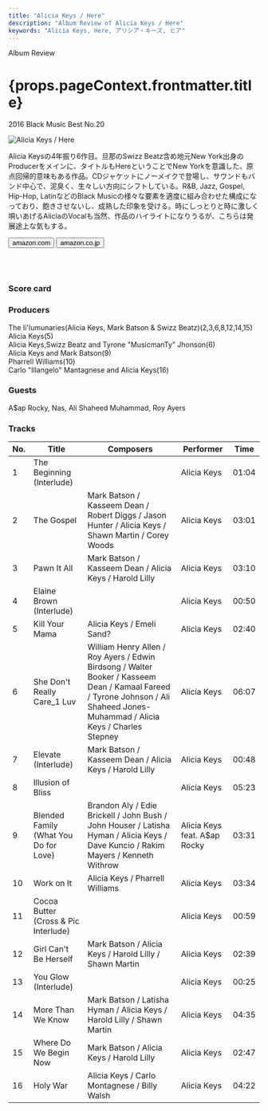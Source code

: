 ```yaml
---
title: "Alicia Keys / Here"
description: "Album Review of Alicia Keys / Here"
keywords: "Alicia Keys, Here, アリシア・キーズ, ヒア"
---
```




<p className="largeP">Album Review</p>
<h1 className="h1--no--margin">{props.pageContext.frontmatter.title}</h1>
<p className="largeP"><Link to="/best50/2016/">2016 Black Music Best No.20</Link></p>

<Row  className="image-card-group">
	<Column colMd={"3"} colLg={"4"} noGutterMdLeft="">
       <ImageCard>

![Alicia Keys / Here](../../images/cd/aliciakeys6L.jpg) 

</ImageCard>
	</Column>
	<Column colMd={"4"} colLg={"8"} noGutterMdLeft="">
	<p>
	Alicia Keysの4年振り6作目。旦那のSwizz Beatz含め地元New York出身のProducerをメインに、タイトルもHereということでNew Yorkを意識した、原点回帰的意味もある作品。CDジャケットにノーメイクで登場し、サウンドもバンド中心で、泥臭く、生々しい方向にシフトしている。R&B, Jazz, Gospel, Hip-Hop, LatinなどのBlack Musicの様々な要素を適度に組み合わせた構成になっており、飽きさせないし、成熟した印象を受ける。時にしっとりと時に激しく唄いあげるAliciaのVocalも当然、作品のハイライトになりうるが、こちらは発展途上な気もする。
  </p>
  <div>
	  <Button href="https://amzn.to/2DXj8wP" kind="primary" size="small" renderIcon={ArrowUpRight24}>
      amazon.com
    </Button>
    <Button href="https://amzn.to/34cutUa" kind="secondary" size="small" renderIcon={ArrowUpRight24}>
      amazon.co.jp
    </Button>
	</div>
	<a href="https://geo.music.apple.com/jp/album/what-im-feelin/1087504333?mt=1&app=music&ls=1&at=11lcug" style="display:inline-block;overflow:hidden;background:url(https://linkmaker.itunes.apple.com/ja-jp/lockup.svg?releaseDate=2016-03-25&kind=album&bubble=apple_music&style=mono-black) no-repeat;width:180px;height:45px;"></a>
  <a href="https://geo.music.apple.com/jp/album/here-deluxe-version/1162498556?mt=1&app=music&ls=1&at=11lcug" style="display:inline-block;overflow:hidden;background:url(https://linkmaker.itunes.apple.com/ja-jp/lockup.svg?releaseDate=2016-11-04T00:00:00Z&kind=album&bubble=apple_music&style=mono-black) no-repeat;width:140px;height:45px;"></a>
  </Column>
</Row>
<Row >
  <Column colMd={"4"} colLg={"4"} noGutterMdLeft="">
    <div>
      <h3>Score card</h3>
	    <SliderJS1 value="5" />
      <SliderJS2 value="2" />
	    <SliderJS3 value="1" />
      <SliderJS4 value="9" />
    </div>
  </Column>
  <Column colMd={"4"} colLg={"8"} noGutterMdLeft="">
    <div>
      <h3>Producers</h3>
      <p>
      The Ii'lumunaries(Alicia Keys, Mark Batson & Swizz Beatz)(2,3,6,8,12,14,15)
      <br/>Alicia Keys(5)
      <br/>Alicia Keys,Swizz Beatz and Tyrone "MusicmanTy" Jhonson(6)
      <br/>Alicia Keys and Mark Batson(9)
      <br/>Pharrell Williams(10)
      <br/>Carlo "Illangelo" Mantagnese and Alicia Keys(16)
      </p>
      <h3>Guests</h3>
      <p>
        A$ap Rocky, Nas, Ali Shaheed Muhammad, Roy Ayers
      </p>
    </div>
  </Column>
</Row>

<h3>Tracks</h3>

| No. |	 Title                                |	 Composers                                                                                                                                                                   	|	 Performer                   | Time	 |
| --- |	------------------------------------- | ----------------------------------------------------------------------------------------------------------------------------------------------------------------------------- | ---------------------------- | ----- |
|	1	  |	The Beginning (Interlude)             |                                                                                                                                                                              	|	Alicia Keys                  | 01:04 |
|	2	  |	The Gospel                            | Mark Batson / Kasseem Dean / Robert Diggs / Jason Hunter / Alicia Keys / Shawn Martin / Corey Woods                                                                          	|	Alicia Keys                  | 03:01 |
|	3	  |	Pawn It All                           | Mark Batson / Kasseem Dean / Alicia Keys / Harold Lilly                                                                                                                      	|	Alicia Keys                  | 03:10 |
|	4	  |	Elaine Brown (Interlude)              |                                                                                                                                                                              	|	Alicia Keys                  | 00:50 |
|	5	  |	Kill Your Mama                        | Alicia Keys / Emeli Sand?                                                                                                                                                    	|	Alicia Keys                  | 02:40 |
|	6	  |	She Don't Really Care_1 Luv           | William Henry Allen / Roy Ayers / Edwin Birdsong / Walter Booker / Kasseem Dean / Kamaal Fareed / Tyrone Johnson / Ali Shaheed Jones-Muhammad / Alicia Keys / Charles Stepney	|	Alicia Keys                  | 06:07 |
|	7	  |	Elevate (Interlude)                   | Mark Batson / Kasseem Dean / Alicia Keys / Harold Lilly                                                                                                                      	|	Alicia Keys                  | 00:48 |
|	8	  |	Illusion of Bliss                     |                                                                                                                                                                              	|	Alicia Keys                  | 05:23 |
|	9	  |	Blended Family (What You Do for Love) | Brandon Aly / Edie Brickell / John Bush / John Houser / Latisha Hyman / Alicia Keys / Dave Kuncio / Rakim Mayers / Kenneth Withrow                                           	|	Alicia Keys feat. A$ap Rocky | 03:31 |
|	10	|	Work on It                            | Alicia Keys / Pharrell Williams                                                                                                                                              	|	Alicia Keys                  | 03:34 |
|	11	|	Cocoa Butter (Cross & Pic Interlude)  |                                                                                                                                                                              	|	Alicia Keys                  | 00:59 |
|	12	|	Girl Can't Be Herself                 | Mark Batson / Alicia Keys / Harold Lilly / Shawn Martin                                                                                                                      	|	Alicia Keys                  | 02:39 |
|	13	|	You Glow (Interlude)                  |                                                                                                                                                                              	|	Alicia Keys                  | 00:25 |
|	14	|	More Than We Know                     | Mark Batson / Latisha Hyman / Alicia Keys / Harold Lilly / Shawn Martin                                                                                                      	|	Alicia Keys                  | 04:35 |
|	15	|	Where Do We Begin Now                 | Mark Batson / Alicia Keys / Harold Lilly                                                                                                                                     	|	Alicia Keys                  | 02:47 |
|	16	|	Holy War                              | Alicia Keys / Carlo Montagnese / Billy Walsh                                                                                                                                 	|	Alicia Keys                  | 04:22 |
